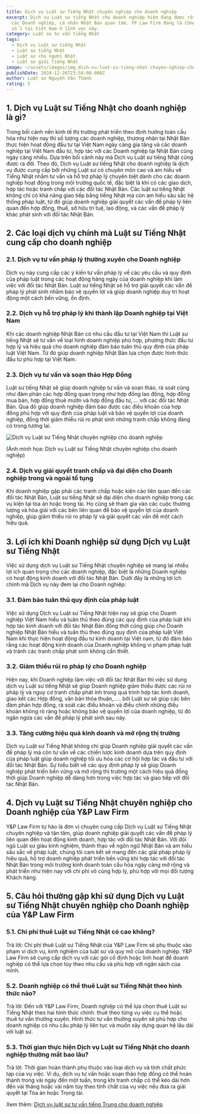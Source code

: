 ```yaml
---
title: Dịch vụ Luật sư Tiếng Nhật chuyên nghiệp cho doanh nghiệp
excerpt: Dịch vụ Luật sư tiếng Nhật cho doanh nghiệp hiện đang được rất nhiều
  các Doanh nghiệp, cá nhân Nhật Bản quan tâm. YP Law Firm đang là Công ty Luật
  số 1 tại Việt Nam ở lĩnh vực này.
category: Luật sư tư vấn tiếng Nhật
tags:
  - Dịch vụ Luật sư tiếng Nhật
  - Luật sư tiếng Nhật
  - Luật sư cho người Nhật
  - Luật sư giỏi tiếng Nhật
image: ~/assets/images/img_dich-vu-luat-su-tieng-nhat-chuyen-nghiep-cho-doanh-nghiep.jpg
publishDate: 2024-12-26T23:58:00.000Z
author: Luật sư Nguyễn Văn Thành
rating: 5
---
```

## 1. Dịch vụ Luật sư Tiếng Nhật cho doanh nghiệp là gì?

Trong bối cảnh nền kinh tế thị trường phát triển theo định hướng toàn cầu hóa như hiện nay thì số lượng các doanh nghiệp, thương nhân tại Nhật Bản thực hiện hoạt động đầu tư tại Việt Nam ngày càng gia tăng và các doanh nghiệp tại Việt Nam đầu tư, hợp tác với các Doanh nghiệp tại Nhật Bản cũng ngày càng nhiều. Dựa trên bối cảnh này mà Dịch vụ Luật sư tiếng Nhật cũng được ra đời. Theo đó, Dịch vụ Luật sư tiếng Nhật cho doanh nghiệp là dịch vụ được cung cấp bởi những Luật sư có chuyên môn cao và am hiểu về Tiếng Nhật nhằm tư vấn và hỗ trợ pháp lý chuyên biệt dành cho các doanh nghiệp hoạt động trong môi trường quốc tế, đặc biệt là khi có các giao dịch, hợp tác hoặc tranh chấp với các đối tác Nhật Bản. Các luật sư tiếng Nhật không chỉ có khả năng giao tiếp bằng tiếng Nhật mà còn am hiểu sâu sắc hệ thống pháp luật, từ đó giúp doanh nghiệp giải quyết các vấn đề pháp lý liên quan đến hợp đồng, thuế, sở hữu trí tuệ, lao động, và các vấn đề pháp lý khác phát sinh với đối tác Nhật Bản.

## 2. Các loại dịch vụ chính mà Luật sư Tiếng Nhật cung cấp cho doanh nghiệp

### 2.1. Dịch vụ tư vấn pháp lý thường xuyên cho Doanh nghiệp

Dịch vụ này cung cấp các ý kiến tư vấn pháp lý về các yêu cầu và quy định của pháp luật trong các hoạt động hàng ngày của doanh nghiệp khi làm việc với đối tác Nhật Bản. Luật sư tiếng Nhật sẽ hỗ trợ giải quyết các vấn đề pháp lý phát sinh nhằm bảo vệ quyền lợi và giúp doanh nghiệp duy trì hoạt động một cách bền vững, ổn định.

### 2.2. Dịch vụ hỗ trợ pháp lý khi thành lập Doanh nghiệp tại Việt Nam

Khi các doanh nghiệp Nhật Bản có nhu cầu đầu tư tại Việt Nam thì Luật sư tiếng Nhật sẽ tư vấn về loại hình doanh nghiệp phù hợp, phương thức đầu tư hợp lý và hiệu quả cho doanh nghiệp đảm bảo tuân thủ quy định của pháp luật Việt Nam. Từ đó giúp doanh nghiệp Nhật Bản lựa chọn được hình thức đầu tư phù hợp tại Việt Nam.

### 2.3. Dịch vụ tư vấn và soạn thảo Hợp Đồng

Luật sư tiếng Nhật sẽ giúp doanh nghiệp tư vấn và soạn thảo, rà soát cũng như đàm phán các hợp đồng quan trọng như hợp đồng lao động, hợp đồng mua bán, hợp đồng thuê mướn và hợp đồng đầu tư,…. với các đối tác Nhật Bản. Qua đó giúp doanh nghiệp đảm bảo được các điều khoản của hợp đồng phù hợp với quy định của pháp luật và bảo vệ quyền lợi của doanh nghiệp, đồng thời giảm thiểu rủi ro phát sinh những tranh chấp không đáng có trong tương lai.

![Dịch vụ Luật sư Tiếng Nhật chuyên nghiệp cho doanh nghiệp](~/assets/images/dich-vu-luat-su-tieng-nhat-chuyen-nghiep-cho-doanh-nghiep.jpg "Dịch vụ Luật sư Tiếng Nhật chuyên nghiệp cho doanh nghiệp")

(Ảnh minh họa: Dịch vụ Luật sư Tiếng Nhật chuyên nghiệp cho doanh nghiệp)

### 2.4. Dịch vụ giải quyết tranh chấp và đại diện cho Doanh nghiệp trong và ngoài tố tụng

Khi doanh nghiệp gặp phải các tranh chấp hoặc kiện cáo liên quan đến các đối tác Nhật Bản, Luật sư tiếng Nhật sẽ đại diện cho doanh nghiệp trong các vụ kiện tại tòa án hoặc trọng tài. Họ cũng sẽ tham gia vào các cuộc thương lượng và hòa giải với các bên liên quan để bảo vệ quyền lợi của doanh nghiệp, giúp giảm thiểu rủi ro pháp lý và giải quyết các vấn đề một cách hiệu quả.

## 3. Lợi ích khi Doanh nghiệp sử dụng Dịch vụ Luật sư Tiếng Nhật

Việc sử dụng dịch vụ Luật sư Tiếng Nhật chuyên nghiệp sẽ mang lại nhiều lợi ích quan trọng cho các doanh nghiệp, đặc biệt là những Doanh nghiệp có hoạt động kinh doanh với đối tác Nhật Bản. Dưới đây là những lợi ích chính mà Dịch vụ này đem lại cho Doanh nghiệp:

### 3.1. Đảm bảo tuân thủ quy định của pháp luật

Việc sử dụng Dịch vụ Luật sư Tiếng Nhật hiện nay sẽ giúp cho Doanh nghiệp Việt Nam hiểu và tuân thủ theo đúng các quy định của pháp luật khi hợp tác kinh doanh với đối tác Nhật Bản đồng thời cũng giúp cho Doanh nghiệp Nhật Bản hiểu và tuân thủ theo đúng quy định của pháp luật Việt Nam khi thực hiện hoạt động đầu tư kinh doanh tại Việt nam, từ đó đảm bảo rằng các hoạt động kinh doanh của Doanh nghiệp không vi phạm pháp luật và tránh các tranh chấp phát sinh không cần thiết.

### 3.2. Giảm thiểu rủi ro pháp lý cho Doanh nghiệp

Hiện nay, khi Doanh nghiệp làm việc với đối tác Nhật Bản thì việc sử dụng dịch vụ Luật sư tiếng Nhật sẽ giúp Doanh nghiệp giảm thiểu được các rủi ro pháp lý và nguy cơ tranh chấp phát ính trong quá trình hợp tác kinh doanh, giao kết các Hợp đồng, văn bản thỏa thuận,….. bởi Luật sư sẽ giúp các bên đàm phán hợp đồng, rà soát các điều khoản và điều chỉnh những điều khoản không rõ ràng hoặc không bảo vệ quyền lợi của doanh nghiệp, từ đó ngăn ngừa các vấn đề pháp lý phát sinh sau này.

### 3.3. Tăng cường hiệu quả kinh doanh và mở rộng thị trường

Dịch vụ Luật sư Tiếng Nhật không chỉ giúp Doanh nghiệp giải quyết các vấn đề pháp lý mà còn tư vấn về các chiến lược kinh doanh dựa trên quy định của pháp luật giúp doanh nghiệp tối ưu hóa các cơ hội hợp tác và đầu tư với đối tác Nhật Bản. Sự hiểu biết về các quy định pháp lý sẽ giúp Doanh nghiệp phát triển bền vững và mở rộng thị trường một cách hiệu quả đồng thời giúp Doanh nghiệp dễ dàng hơn trong việc hợp tác và giao tiếp với đối tác Nhật Bản.

## 4. Dịch vụ Luật sư Tiếng Nhật chuyên nghiệp cho Doanh nghiệp của Y&P Law Firm

Y&P Law Firm tự hào là đơn vị chuyên cung cấp Dịch vụ Luật sư Tiếng Nhật chuyên nghiệp và tận tâm, giúp doanh nghiệp giải quyết các vấn đề pháp lý liên quan đến hoạt động kinh doanh, hợp tác với đối tác Nhật Bản. Với đội ngũ Luật sư giàu kinh nghiệm, thành thạo về ngôn ngữ Nhật Bản và am hiểu sâu sắc về pháp luật, chúng tôi cam kết sẽ mang đến các giải pháp pháp lý hiệu quả, hỗ trợ doanh nghiệp phát triển bền vững khi hợp tác với đối tác Nhật Bản trong môi trường kinh doanh toàn cầu hóa ngày càng mở rộng và phát triển như hiện nay với chi phí vô cùng hợp lý, phù hợp với mọi đối tượng Khách hàng.

## 5. Câu hỏi thường gặp khi sử dụng Dịch vụ Luật sư Tiếng Nhật chuyên nghiệp cho Doanh nghiệp của Y&P Law Firm

### 5.1. Chi phí thuê Luật sư Tiếng Nhật có cao không?

Trả lời: Chi phí thuê Luật sư Tiếng Nhật của Y&P Law Firm sẽ phụ thuộc vào phạm vi dịch vụ, kinh nghiệm của luật sư và quy mô của doanh nghiệp. Y&P Law Firm sẽ cung cấp dịch vụ với các gói cố định hoặc linh hoạt để doanh nghiệp có thể lựa chọn tùy theo nhu cầu và phù hợp với ngân sách của mình.

### 5.2. Doanh nghiệp có thể thuê Luật sư Tiếng Nhật theo hình thức nào?

Trả lời: Đến với Y&P Law Firm, Doanh nghiệp có thể lựa chọn thuê Luật sư Tiếng Nhật theo hai hình thức chính: thuê theo từng vụ việc cụ thể hoặc thuê tư vấn thường xuyên. Hình thức tư vấn thường xuyên sẽ phù hợp cho doanh nghiệp có nhu cầu pháp lý liên tục và muốn xây dựng quan hệ lâu dài với luật sư.

### 5.3. Thời gian thực hiện Dịch vụ Luật sư Tiếng Nhật cho doanh nghiệp thường mất bao lâu?

Trả lời: Thời gian hoàn thành phụ thuộc vào loại dịch vụ và tính chất phức tạp của vụ việc. Ví dụ, dịch vụ tư vấn hoặc soạn thảo hợp đồng có thể hoàn thành trong vài ngày đến một tuần, trong khi tranh chấp có thể kéo dài hơn đến vài tháng hoặc vài năm tùy theo tính chất của vụ việc nếu đưa ra giải quyết tại Tòa án hoặc Trọng tài.

Xem thêm: [Dịch vụ luật sư tư vấn tiếng Trung cho doanh nghiệp](https://yplawfirm.vn/dau-tu-nuoc-ngoai/dich-vu-luat-su-tu-van-tieng-trung-cho-doanh-nghiep)
